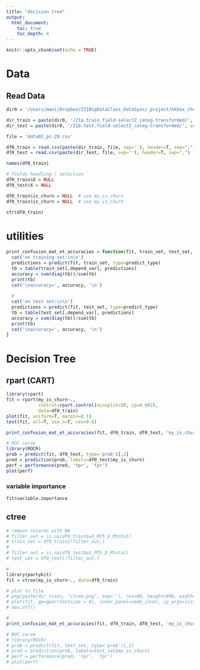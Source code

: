 ```yaml
---
title: "decision tree"
output: 
  html_document:
    toc: true
    toc_depth: 4
---
```


```r
knitr::opts_chunk$set(echo = TRUE)
```


# Data 
## Read Data 
```r
dir0 = '/Users/mani/Dropbox/IIIBigDataClass_DataSync/_project/kkbox_churn_R/'

dir_train = paste(dir0, '/21a.train.field-select2_categ-transformed/', sep='')
dir_test = paste(dir0, '/21b.test.field-select2_categ-transformed/', sep='')

file = 'data02_pc-29.csv'

df0_train = read.csv(paste(dir_train, file, sep=''), header=T, sep=",")
df0_test = read.csv(paste(dir_test, file, sep=''), header=T, sep=",")

names(df0_train)
```

```r
# fields handling / selection 
df0_train$X = NULL
df0_test$X = NULL

df0_train$is_churn = NULL  # use my_is_churn
df0_train$is_churn = NULL  # use my_is_churn
```

```r
str(df0_train)
```

# utilities
```r
print_confusion_mat_et_accuracies = function(fit, train_set, test_set, depend_var, predict_type) {
  cat('on training set:\n\n')
  predictions = predict(fit, train_set, type=predict_type)
  tb = table(train_set[,depend_var], predictions)
  accuracy = sum(diag(tb))/sum(tb)
  print(tb)
  cat('\naccuracy=', accuracy, '\n')
  
  #
  cat('on test set:\n\n')
  predictions = predict(fit, test_set, type=predict_type)
  tb = table(test_set[,depend_var], predictions)
  accuracy = sum(diag(tb))/sum(tb)
  print(tb)
  cat('\naccuracy=', accuracy, '\n')  
}
```


# Decision Tree
## rpart (CART)
```r
library(rpart)
fit = rpart(my_is_churn~.,
            control=rpart.control(minsplit=30, cp=0.002),
            data=df0_train)
plot(fit, uniform=T, margin=0.1)
text(fit, all=T, use.n=T, cex=0.8)
```

```r
print_confusion_mat_et_accuracies(fit, df0_train, df0_test, 'my_is_churn', 'class')
```

```r
# ROC curve
library(ROCR)
prob = predict(fit, df0_test, type='prob')[,2]
pred = prediction(prob, labels=df0_test$my_is_churn)
perf = performance(pred, 'tpr', 'fpr')
plot(perf)
```


### variable importance
```r
fit$variable.importance
```



## ctree
```r
# remove records with NA
# filter_out = is.na(df0_train$w1_M75_D_Mtotal)
# train_set = df0_train[!filter_out,]
# 
# filter_out = is.na(df0_test$w1_M75_D_Mtotal)
# test_set = df0_test[!filter_out,]

#
library(partykit)
fit = ctree(my_is_churn~., data=df0_train)

# plot to file
# png(paste(dir_train, "ctree.png", sep=''), res=80, height=800, width=2400) 
# plot(fit, gp=gpar(fontsize = 8), inner_panel=node_inner, ip_args=list(pval=F, id=F))
# dev.off()

#
print_confusion_mat_et_accuracies(fit, df0_train, df0_test, 'my_is_churn', predict_type='response')
```

```r
# ROC curve
# library(ROCR)
# prob = predict(fit, test_set, type='prob')[,2]
# pred = prediction(prob, labels=test_set$my_is_churn)
# perf = performance(pred, 'tpr', 'fpr')
# plot(perf)
```
